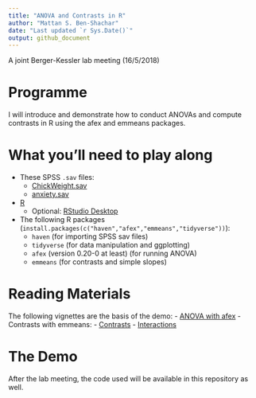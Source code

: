 ```yaml
---
title: "ANOVA and Contrasts in R"
author: "Mattan S. Ben-Shachar"
date: "Last updated `r Sys.Date()`"
output: github_document
---
```


<!-- README.md is generated from README.Rmd. Please edit that file -->

A joint Berger-Kessler lab meeting (16/5/2018)

# Programme

I will introduce and demonstrate how to conduct ANOVAs and compute contrasts in R using the afex and emmeans packages.

# What you'll need to play along

  - These SPSS `.sav` files:
	  - [ChickWeight.sav](data\ChickWeight.sav)
	  - [anxiety.sav](data\anxiety.sav)
  - [R](https://cran.r-project.org/)
    - Optional: [RStudio Desktop](https://www.rstudio.com/)
  - The following R packages (`install.packages(c("haven","afex","emmeans","tidyverse"))`):  
    - `haven` (for importing SPSS sav files) 
    - `tidyverse` (for data manipulation and ggplotting)
    - `afex` (version 0.20-0 at least) (for running ANOVA)
    - `emmeans` (for contrasts and simple slopes)  

# Reading Materials

The following vignettes are the basis of the demo:
  - [ANOVA with afex](https://github.com/singmann/afex/blob/master/vignettes/afex_anova_example.Rmd)
  - Contrasts with emmeans:
    - [Contrasts](https://cran.r-project.org/web/packages/emmeans/vignettes/comparisons.html)
    - [Interactions](https://cran.r-project.org/web/packages/emmeans/vignettes/interactions.html)

# The Demo

After the lab meeting, the code used will be available in this repository as well.
